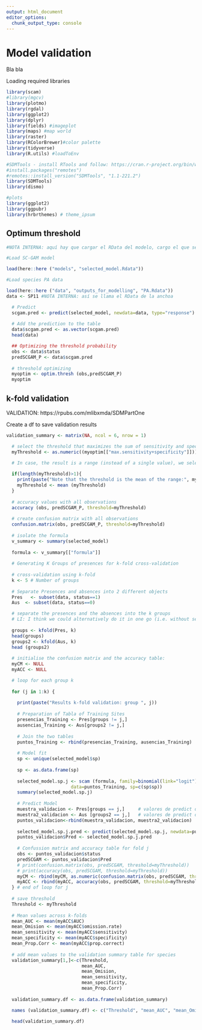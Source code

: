 ```yaml
---
output: html_document
editor_options: 
  chunk_output_type: console
---
```



# Model validation

Bla bla 


Loading required libraries

```r
library(scam)
#library(mgcv)
library(plotmo)
library(rgdal)
library(ggplot2)
library(dplyr)
library(fields) #imageplot
library(maps) #map world
library(raster)
library(RColorBrewer)#color palette
library(tidyverse)
library(R.utils) #loadToEnv

#SDMTools - install RTools and follow: https://cran.r-project.org/bin/windows/Rtools/
#install.packages("remotes")
#remotes::install_version("SDMTools", "1.1-221.2")
library(SDMTools)
library(dismo)

#plots
library(ggplot2)
library(ggpubr)
library(hrbrthemes) # theme_ipsum
```

## Optimum threshold

```r
#NOTA INTERNA: aquí hay que cargar el RData del modelo, cargo el que se crea con el 06-model_fit para poder correr el código

#Load SC-GAM model

load(here::here ("models", "selected_model.Rdata"))

#Load species PA data

load(here::here ("data", "outputs_for_modelling", "PA.Rdata"))
data <- SP11 #NOTA INTERNA: así se llama el RData de la anchoa

  # Predict 
  scgam.pred <- predict(selected_model, newdata=data, type="response")
  
  # Add the prediction to the table
  data$scgam.pred <- as.vector(scgam.pred)
  head(data)

  ## Optimizing the threshold probability
  obs <- data$status
  predSCGAM_P <- data$scgam.pred
  
  # threshold optimizing
  myoptim <- optim.thresh (obs,predSCGAM_P)
  myoptim

```


## k-fold validation

VALIDATION: https://rpubs.com/mlibxmda/SDMPartOne

Create a df to save validation results
```r
validation_summary <- matrix(NA, ncol = 6, nrow = 1)
```


```r
  # select the threshold that maximizes the sum of sensitivity and specificity (Jimenez-Valverde and Lobo, 2017)
  myThreshold <- as.numeric((myoptim[["max.sensitivity+specificity"]])) 
  
  # In case, the result is a range (instead of a single value), we select the mean value of the range 

  if(length(myThreshold)>1){
    print(paste("Note that the threshold is the mean of the range:", myThreshold))
    myThreshold <- mean (myThreshold) 
  } 
  
  # accuracy values with all observations
  accuracy (obs, predSCGAM_P, threshold=myThreshold)
  
  # create confusion matrix with all observations
  confusion.matrix(obs, predSCGAM_P, threshold=myThreshold)
  
  # isolate the formula  
  v_summary <- summary(selected_model)
  
  formula <- v_summary[["formula"]]
  
  # Generating K Groups of presences for k-fold cross-validation
  
  # cross-validation using k-fold
  k <- 5 # Number of groups
  
  # Separate Presences and absences into 2 different objects
  Pres   <- subset(data, status==1)
  Aus  <- subset(data, status==0)

  # separate the presences and the absences into the k groups
  # LI: I think we could alternatively do it in one go (i.e. without separating presences and absences) using the argument status: kfold(data, k, by=data$status)
  
  groups <- kfold(Pres, k)   
  head(groups)
  groups2 <- kfold(Aus, k)
  head (groups2)
  
  # initialise the confusion matrix and the accuracy table: 
  myCM <- NULL 
  myACC <- NULL

  # loop for each group k
  
  for (j in 1:k) {
    
    print(paste("Results k-fold validation: group ", j))
    
    # Preparation of Tabla of Training Sites
    presencias_Training <- Pres[groups != j,]
    ausencias_Training <- Aus[groups2 != j,]
    
    # Join the two tables
    puntos_Training <- rbind(presencias_Training, ausencias_Training)
    
    # Model fit
    sp <- unique(selected_model$sp)
    
    sp <- as.data.frame(sp)
    
    selected_model.sp.j <- scam (formula, family=binomial(link="logit"), 
                        data=puntos_Training, sp=c(sp$sp))
    summary(selected_model.sp.j)
    
    # Predict Model
    muestra_validacion <- Pres[groups == j,]     # valores de predict donde las observaciones son presencias
    muestra2_validacion <- Aus [groups2 == j,]   # valores de predict donde las observaciones son ausencias
    puntos_validacion<-rbind(muestra_validacion, muestra2_validacion)
    
    selected_model.sp.j.pred <- predict(selected_model.sp.j, newdata=puntos_validacion, type="response")
    puntos_validacion$Pred <- selected_model.sp.j.pred
    
    # Confussion matrix and accuracy table for fold j
    obs <- puntos_validacion$status
    predSCGAM <- puntos_validacion$Pred
    # print(confusion.matrix(obs, predSCGAM, threshold=myThreshold))
    # print(accuracy(obs, predSCGAM, threshold=myThreshold))
    myCM <- rbind(myCM, as.numeric(confusion.matrix(obs, predSCGAM, threshold=myThreshold))) # columns are: obs0pred0, obs0pred1, obs1pred0, obs1pred1
    myACC <- rbind(myACC, accuracy(obs, predSCGAM, threshold=myThreshold))
  } # end of loop for j
  
  # save threshold
  Threshold <- myThreshold
  
  # Mean values across k-folds
  mean_AUC <- mean(myACC$AUC)
  mean_Omision <- mean(myACC$omission.rate)
  mean_sensitivity <- mean(myACC$sensitivity)
  mean_specificity <- mean(myACC$specificity)
  mean_Prop.Corr <- mean(myACC$prop.correct)  
  
  # add mean values to the validation summary table for species
  validation_summary[1,]<-c(Threshold,
                            mean_AUC,
                            mean_Omision,
                            mean_sensitivity,
                            mean_specificity,
                            mean_Prop.Corr)
  
  validation_summary.df <- as.data.frame(validation_summary)

  names (validation_summary.df) <- c("Threshold", "mean_AUC", "mean_Omision", "mean_sensitivity","mean_specificity", "mean_Prop.Corr")

  head(validation_summary.df)
```

